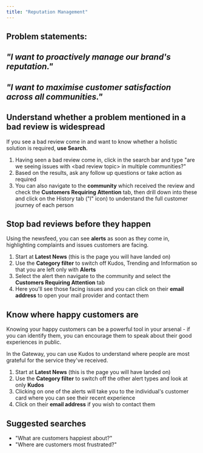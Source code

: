 ```yaml
---
title: "Reputation Management"
---
```


## **Problem statements:**

## **_"I want to proactively manage our brand's reputation."_**

## **_"I want to maximise customer satisfaction across all communities."_**

## **Understand whether a problem mentioned in a bad review is widespread**

If you see a bad review come in and want to know whether a holistic solution is required, **use Search**.

1. Having seen a bad review come in, click in the search bar and type "are we seeing issues with \<bad review topic\> in multiple communities?"
2. Based on the results, ask any follow up questions or take action as required
3. You can also navigate to the **community** which received the review and check the **Customers Requiring Attention** tab, then drill down into these and click on the History tab ("I" icon) to understand the full customer journey of each person

## **Stop bad reviews before they happen**

Using the newsfeed, you can see **alerts** as soon as they come in, highlighting complaints and issues customers are facing.

1. Start at **Latest News** (this is the page you will have landed on)
2. Use the **Category filter** to switch off Kudos, Trending and Information so that you are left only with **Alerts**
3. Select the alert then navigate to the community and select the **Customers Requiring Attention** tab
4. Here you'll see those facing issues and you can click on their **email address** to open your mail provider and contact them

## **Know where happy customers are**

Knowing your happy customers can be a powerful tool in your arsenal - if you can identify them, you can encourage them to speak about their good experiences in public.

In the Gateway, you can use Kudos to understand where people are most grateful for the service they've received.

1. Start at **Latest News** (this is the page you will have landed on)
2. Use the **Category filter** to switch off the other alert types and look at only **Kudos**
3. Clicking on one of the alerts will take you to the individual's customer card where you can see their recent experience
4. Click on their **email address** if you wish to contact them

## **Suggested searches**

- "What are customers happiest about?"
- "Where are customers most frustrated?"